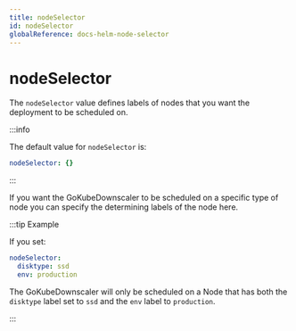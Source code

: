 ```yaml
---
title: nodeSelector
id: nodeSelector
globalReference: docs-helm-node-selector
---
```


# nodeSelector

The `nodeSelector` value defines labels of nodes that you want the deployment to be scheduled on.

:::info

The default value for `nodeSelector` is:

```yaml
nodeSelector: {}
```

:::

If you want the GoKubeDownscaler to be scheduled on a specific type of node you can specify the determining labels of the node here.

:::tip Example

If you set:

```yaml
nodeSelector:
  disktype: ssd
  env: production
```

The GoKubeDownscaler will only be scheduled on a Node that has both the `disktype` label set to `ssd` and the `env` label to `production`.

:::
